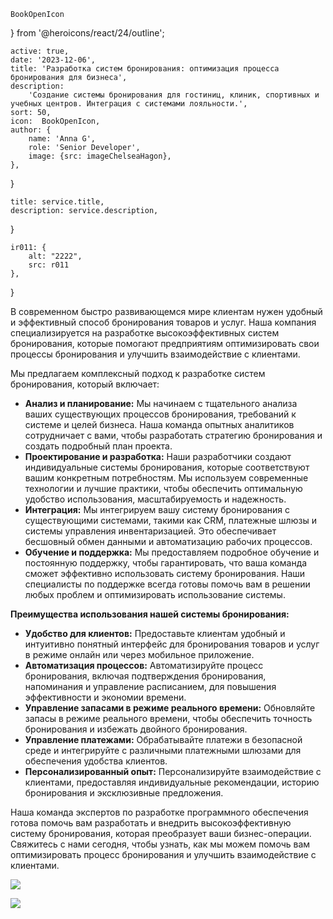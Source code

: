     BookOpenIcon
} from '@heroicons/react/24/outline';

    active: true,
    date: '2023-12-06',
    title: 'Разработка систем бронирования: оптимизация процесса бронирования для бизнеса',
    description:
        'Создание системы бронирования для гостиниц, клиник, спортивных и учебных центров. Интеграция с системами лояльности.',
    sort: 50,
    icon:  BookOpenIcon,
    author: {
        name: 'Anna G',
        role: 'Senior Developer',
        image: {src: imageChelseaHagon},
    },
}

    title: service.title,
    description: service.description,
}

    ir011: {
        alt: "2222",
        src: r011
    },
}

В современном быстро развивающемся мире клиентам нужен удобный и эффективный способ бронирования товаров и услуг. Наша компания специализируется на разработке высокоэффективных систем бронирования, которые помогают предприятиям оптимизировать свои процессы бронирования и улучшить взаимодействие с клиентами.

Мы предлагаем комплексный подход к разработке систем бронирования, который включает:

* **Анализ и планирование:** Мы начинаем с тщательного анализа ваших существующих процессов бронирования, требований к системе и целей бизнеса. Наша команда опытных аналитиков сотрудничает с вами, чтобы разработать стратегию бронирования и создать подробный план проекта.
* **Проектирование и разработка:** Наши разработчики создают индивидуальные системы бронирования, которые соответствуют вашим конкретным потребностям. Мы используем современные технологии и лучшие практики, чтобы обеспечить оптимальную удобство использования, масштабируемость и надежность.
* **Интеграция:** Мы интегрируем вашу систему бронирования с существующими системами, такими как CRM, платежные шлюзы и системы управления инвентаризацией. Это обеспечивает бесшовный обмен данными и автоматизацию рабочих процессов.
* **Обучение и поддержка:** Мы предоставляем подробное обучение и постоянную поддержку, чтобы гарантировать, что ваша команда сможет эффективно использовать систему бронирования. Наши специалисты по поддержке всегда готовы помочь вам в решении любых проблем и оптимизировать использование системы.

**Преимущества использования нашей системы бронирования:**

* **Удобство для клиентов:** Предоставьте клиентам удобный и интуитивно понятный интерфейс для бронирования товаров и услуг в режиме онлайн или через мобильное приложение.
* **Автоматизация процессов:** Автоматизируйте процесс бронирования, включая подтверждения бронирования, напоминания и управление расписанием, для повышения эффективности и экономии времени.
* **Управление запасами в режиме реального времени:** Обновляйте запасы в режиме реального времени, чтобы обеспечить точность бронирования и избежать двойного бронирования.
* **Управление платежами:** Обрабатывайте платежи в безопасной среде и интегрируйте с различными платежными шлюзами для обеспечения удобства клиентов.
* **Персонализированный опыт:** Персонализируйте взаимодействие с клиентами, предоставляя индивидуальные рекомендации, историю бронирования и эксклюзивные предложения.

Наша команда экспертов по разработке программного обеспечения готова помочь вам разработать и внедрить высокоэффективную систему бронирования, которая преобразует ваши бизнес-операции. Свяжитесь с нами сегодня, чтобы узнать, как мы можем помочь вам оптимизировать процесс бронирования и улучшить взаимодействие с клиентами.

![](./laptop.jpg)

<Principles/>

![](./pilot.jpg)



